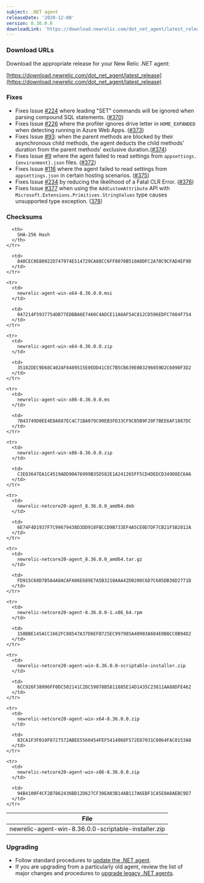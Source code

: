 ```yaml
---
subject: .NET agent
releaseDate: '2020-12-08'
version: 8.36.0.0
downloadLink: 'https://download.newrelic.com/dot_net_agent/latest_release'
---
```


### Download URLs

Download the appropriate release for your New Relic .NET agent:

[https://download.newrelic.com/dot_net_agent/latest_release](https://download.newrelic.com/dot_net_agent/latest_release)

### Fixes

* Fixes Issue [#224](https://github.com/newrelic/newrelic-dotnet-agent/issues/224) where leading "SET" commands will be ignored when parsing compound SQL statements. ([#370](https://github.com/newrelic/newrelic-dotnet-agent/pull/370))
* Fixes Issue [#226](https://github.com/newrelic/newrelic-dotnet-agent/issues/226) where the profiler ignores drive letter in `HOME_EXPANDED` when detecting running in Azure Web Apps. ([#373](https://github.com/newrelic/newrelic-dotnet-agent/pull/373))
* Fixes Issue [#93](https://github.com/newrelic/newrelic-dotnet-agent/issues/93): when the parent methods are blocked by their asynchronous child methods, the agent deducts the child methods' duration from the parent methods' exclusive duration.([#374](https://github.com/newrelic/newrelic-dotnet-agent/pull/374))
* Fixes Issue [#9](https://github.com/newrelic/newrelic-dotnet-agent/issues/9) where the agent failed to read settings from `appsettings.{environment}.json` files. ([#372](https://github.com/newrelic/newrelic-dotnet-agent/pull/372))
* Fixes Issue [#116](https://github.com/newrelic/newrelic-dotnet-agent/issues/116) where the agent failed to read settings from `appsettings.json` in certain hosting scenarios. ([#375](https://github.com/newrelic/newrelic-dotnet-agent/pull/375))
* Fixes Issue [#234](https://github.com/newrelic/newrelic-dotnet-agent/issues/234) by reducing the likelihood of a Fatal CLR Error. ([#376](https://github.com/newrelic/newrelic-dotnet-agent/pull/376))
* Fixes Issue [#377](https://github.com/newrelic/newrelic-dotnet-agent/issues/377) when using the `AddCustomAttribute` API with `Microsoft.Extensions.Primitives.StringValues` type causes unsupported type exception. ([378](https://github.com/newrelic/newrelic-dotnet-agent/pull/378))

### Checksums

<table>
  <thead>
    <tr>
      <th>
        File
      </th>

      <th>
        SHA-256 Hash
      </th>
    </tr>
  </thead>

  <tbody>
    <tr>
      <td>
        newrelic-agent-win-8.36.0.0-scriptable-installer.zip
      </td>

      <td>
        840CEC0E80922D747974E514729CA88CC6FF8070B510A8DFC2A70C9CFAD4EF9D
      </td>
    </tr>

    <tr>
      <td>
        newrelic-agent-win-x64-8.36.0.0.msi
      </td>

      <td>
        047214F5937754DB77EDBBA6E7460C4ADCE11A6AF54C812CD596EDFC7084F754
      </td>
    </tr>

    <tr>
      <td>
        newrelic-agent-win-x64-8.36.0.0.zip
      </td>

      <td>
        35182DEC9D68C402AF8489515E0EDD41CEC7B5CB639E0B3296059D2C6090F3D2
      </td>
    </tr>

    <tr>
      <td>
        newrelic-agent-win-x86-8.36.0.0.ms
      </td>

      <td>
        7B43749D0EE4E8A887EC4C71BA079C00EB3FD33CF9CB5B9F20F7BEE6AF1887DC
      </td>
    </tr>

    <tr>
      <td>
        newrelic-agent-win-x86-8.36.0.0.zip
      </td>

      <td>
        C3E03647EA1C4519ADD90A76999B35D582E1A241265FF5CD4DEDCD349D8EC6A6
      </td>
    </tr>

    <tr>
      <td>
        newrelic-netcore20-agent_8.36.0.0_amd64.deb
      </td>

      <td>
        6E74F4D1937F7C99679438D3DD918FBCCD9B733EF4A5CE0D7DF7CB21F5B2812A
      </td>
    </tr>

    <tr>
      <td>
        newrelic-netcore20-agent_8.36.0.0_amd64.tar.gz
      </td>

      <td>
        FD915C68D7B5A4A8ACAFA06E689E7A5B3210AAA42D0200C6D7C685DB36D2771D
      </td>
    </tr>

    <tr>
      <td>
        newrelic-netcore20-agent-8.36.0.0-1.x86_64.rpm
      </td>

      <td>
        158BBE145ACC1662FC88547A37D6EFB725EC997985A40903A604E0B8CC0B94D2
      </td>
    </tr>

    <tr>
      <td>
        newrelic-netcore20-agent-win-8.36.0.0-scriptable-installer.zip
      </td>

      <td>
        6CC926F38996FF0DC502141C2DC59078B5811885E14D1435C23811AA88DFE462
      </td>
    </tr>

    <tr>
      <td>
        newrelic-netcore20-agent-win-x64-8.36.0.0.zip
      </td>

      <td>
        83CA1F3F010F8727572ABEE5560454FEF5414068F572E87031C8064FAC0153A8
      </td>
    </tr>

    <tr>
      <td>
        newrelic-netcore20-agent-win-x86-8.36.0.0.zip
      </td>

      <td>
        94B4100F4CF2B7862436BD12D627CF30EA03B14AB117A6EBF1CA5E0A8AEBC9D7
      </td>
    </tr>
  </tbody>
</table>

### Upgrading

* Follow standard procedures to [update the .NET agent](/docs/agents/net-agent/installation-configuration/update-net-agent).
* If you are upgrading from a particularly old agent, review the list of major changes and procedures to [upgrade legacy .NET agents](/docs/agents/net-agent/troubleshooting/upgrade-legacy-net-agents).
